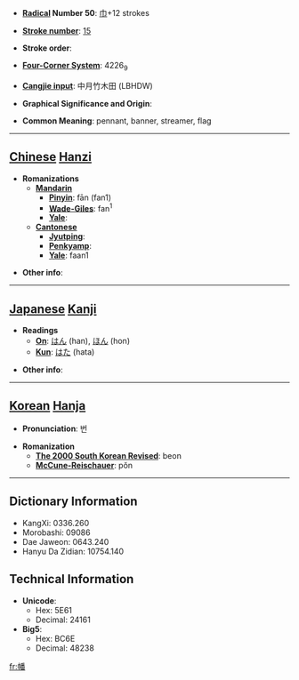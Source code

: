 * '''[[Wiktionary:Chinese radical index| Radical]] Number 50''': [[Wiktionary:Chinese radical index 巾|巾]]+12 strokes

* '''[[Wiktionary:Chinese total strokes index|Stroke number]]''': [[Wiktionary:Chinese total strokes index 15|15]]

* '''Stroke order''': 

* '''[[Wiktionary:Chinese four corner index|Four-Corner System]]''': 4226<sub>9</sub>

* '''[[Wiktionary:Chinese Cangjie index|Cangjie input]]''': 中月竹木田 (LBHDW)

* '''Graphical Significance and Origin''': 

* '''Common Meaning''': pennant, banner, streamer, flag

----

== [[Chinese]] [[Hanzi]] ==

* '''Romanizations'''
** '''[[Mandarin]]'''
*** '''[[Pinyin]]''': fān (fan1)
*** '''[[Wade-Giles]]''': fan<sup>1</sup>
*** '''[[Yale]]''': 
** '''[[Cantonese]]'''
*** '''[[Jyutping]]''':
*** '''[[Penkyamp]]''': 
*** '''[[Yale]]''': faan1

* '''Other info''': 

----

== [[Japanese]] [[Kanji]] ==

* '''Readings'''
** '''[[On]]''': [[はん]] (han), [[ほん]] (hon)
** '''[[Kun]]''': [[はた]] (hata)

* '''Other info''':  

----

== [[Korean]] [[Hanja]] ==

* '''Pronunciation''': 번

* '''Romanization'''
** '''[[The 2000 South Korean Revised Romanization|The 2000 South Korean Revised]]''': beon
** '''[[McCune-Reischauer]]''': pŏn

----

== Dictionary Information ==

* KangXi: 0336.260
* Morobashi: 09086
* Dae Jaweon: 0643.240
* Hanyu Da Zidian: 10754.140

== Technical Information ==

* '''Unicode''':
** Hex: 5E61
** Decimal: 24161
* '''Big5''':
** Hex: BC6E
** Decimal: 48238

[[fr:幡]]